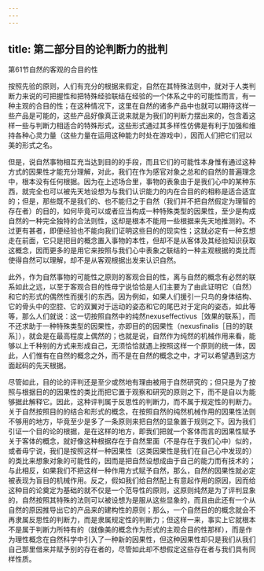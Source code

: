 ```yaml
---
---
---
```

title: 第二部分目的论判断力的批判
---





第61节自然的客观的合目的性


按照先验的原则，人们有充分的根据来假定，自然在其特殊法则中，就对于人类判断力来说的可把握性和把特殊经验联结在经验的一个体系之中的可能性而言，有一种主观的合目的性；在这种情况下，这里在自然的诸多产品中也就可以期待这样一些产品是可能的，这些产品好像真正说来就是为我们的判断力摆出来的，包含着这样一些与判断力相适合的特殊形式，这些形式通过其多样性仿佛是有利于加强和维持各种心灵力量（这些力量在运用这种能力时处在游戏中），因而人们把它们冠以美的形式之名。

但是，说自然事物相互充当达到目的的手段，而且它们的可能性本身惟有通过这种方式的因果性才能充分理解，对此，我们在作为感官对象之总和的自然的普遍理念中，根本没有任何根据。因为在上述场合里，事物的表象由于是我们心中的某种东西，就完全也可以被先天地设想为与我们认识能力的内在合目的的相称是适合适宜的；但是，那些既不是我们的、也不能归之于自然（我们并不把自然假定为理智的存在者）的目的，如何毕竟可以或者应当构成一种特殊类型的因果性，至少是构成自然的一种完全独特的合法则性，这却是根本不能用一些根据来先天地推测的。不过更有甚者，即便经验也不能向我们证明这些目的的现实性；这就必定有一种玄想走在前面，它只是把目的概念置入事物的本性，但却不是从客体及其经验知识获取这概念，因而更多的是用它来按照与我们心中表象之联结的一种主观根据的类比而使得自然可以理解，却不是从客观根据出发来认识自然。

此外，作为自然事物的可能性之原则的客观合目的性，离与自然的概念有必然的联系如此之远，以至于客观合目的性毋宁说恰恰是人们主要为了由此证明它（自然）和它的形式的偶然性而援引的东西。因为例如，如果人们援引一只鸟的身体结构、它的骨头中的空腔、它的双翼对于运动的姿态和它的尾巴对于定向的姿态，如此等等，那么人们就说：这一切按照自然中的纯然nexuseffectivus［效果的联系］，而不还求助于一种特殊类型的因果性，亦即目的的因果性（nexusfinalis［目的的联系］），就会是在最高程度上偶然的；也就是说，自然作为纯然的机械作用来看，能够以上千种别的方式来形成自己，无须恰恰就遇上按照这样一个原则的统一体，因此，人们惟有在自然的概念之外，而不是在自然的概念之中，才可以希望遇到这方面起码的先天根据。

尽管如此，目的论的评判还是至少或然地有理由被用于自然研究的；但只是为了按照与根据目的的因果性的类比而把它置于观察和研究的原则之下，而不是自以为能够据此解释它。因此，这种评判属于反思性的判断力，而不属于规定性的判断力。关于自然按照目的的结合和形式的概念，在按照自然的纯然机械作用的因果性法则不够用的地方，毕竟至少是多了一条原则来把自然的显象置于规则之下。因为我们引证一个目的论的根据，是在这样的地方，即我们把就一个客体而言的因果性赋予关于客体的概念，就好像这种根据存在于自然里面（不是存在于我们心中）似的，或者毋宁说，我们是按照这样一种因果性（这类因果性是我们在自己心中发现的）的类比来想象对象的可能性的，因而是把自然设想成由于自己的能力而有技术的；与此相反，如果我们不把这样一种作用方式赋予自然，那么，自然的因果性就必定被表现为盲目的机械作用。反之，假如我们给自然配上有意起作用的原因，因而给这种目的论奠定为基础的就不仅是一个范导性的原则，这原则纯然是为了评判显象的，自然按照其特殊的法则可以被设想为是服从这些显象的，而且由此还有一个从自然的原因推导出它的产品来的建构性的原则；那么，一个自然目的的概念就会不再隶属反思性的判断力，而是隶属规定性的判断力；但这样一来，事实上它就根本不是属于判断力所特有的（就像美的概念作为形式的主观合目的性那样），而是作为理性概念在自然科学中引入了一种新的因果性，但这种因果性却只是我们从我们自己那里借来并赋予别的存在者的，尽管如此却不想假定这些存在者与我们具有同样性质。